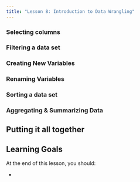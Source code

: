 ```yaml
---
title: "Lesson 8: Introduction to Data Wrangling"
---
```



### Selecting columns

### Filtering a data set

### Creating New Variables

### Renaming Variables

### Sorting a data set

### Aggregating & Summarizing Data

::: {.callout-tip}
## Putting it all together


:::

::: {.callout-caution collapse="true"}
## Learning Goals

At the end of this lesson, you should: 

* 
:::